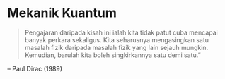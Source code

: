 # Mekanik Kuantum {.unnumbered}

<!-- TODO Masukkan sumber dan konteks -->

:::{.epigraph}
> Pengajaran daripada kisah ini ialah kita tidak patut cuba mencapai banyak perkara sekaligus. Kita seharusnya mengasingkan satu masalah fizik daripada masalah fizik yang lain sejauh mungkin. Kemudian, barulah kita boleh singkirkannya satu demi satu."

-- Paul Dirac (1989)
:::

<!-- TODO Akan di isi -->
